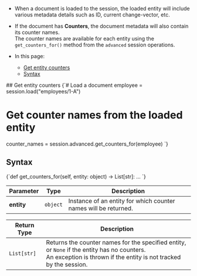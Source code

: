 
<Admonition type="note" title="">

* When a document is loaded to the session, the loaded entity will include 
  various metadata details such as ID, current change-vector, etc.

* If the document has **Counters**, the document metadata will also contain 
  its counter names.  
  The counter names are available for each entity using the `get_counters_for()` 
  method from the `advanced` session operations.

* In this page:
    * [Get entity counters](../../../client-api/session/how-to/get-entity-counters.mdx#get-entity-counters)
    * [Syntax](../../../client-api/session/how-to/get-entity-counters.mdx#syntax)
</Admonition>
## Get entity counters

<TabItem value="example" label="example">
<CodeBlock language="python">
{`# Load a document
employee = session.load("employees/1-A")

# Get counter names from the loaded entity
counter_names = session.advanced.get_counters_for(employee)
`}
</CodeBlock>
</TabItem>



## Syntax

<TabItem value="syntax" label="syntax">
<CodeBlock language="python">
{`def get_counters_for(self, entity: object) -> List[str]: ...
`}
</CodeBlock>
</TabItem>


| Parameter | Type | Description |
| --------- | ---- | ----------- |
| **entity** | `object` | Instance of an entity for which counter names will be returned. |

| Return Type | Description |
| ----------- | ----------- |
| `List[str]` | Returns the counter names for the specified entity, or `None` if the entity has no counters.<br/>An exception is thrown if the entity is not tracked by the session. |




